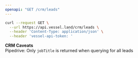 ```yaml
---
openapi: "GET /crm/leads"
---
```


<RequestExample>

```bash Request
curl --request GET \
  --url https://api.vessel.land/crm/leads \
  --header 'Content-Type: application/json' \
  --header 'vessel-api-token: '
```

</RequestExample>

**CRM Caveats**  
Pipedrive: Only `jobTitle` is returned when querying for all leads
